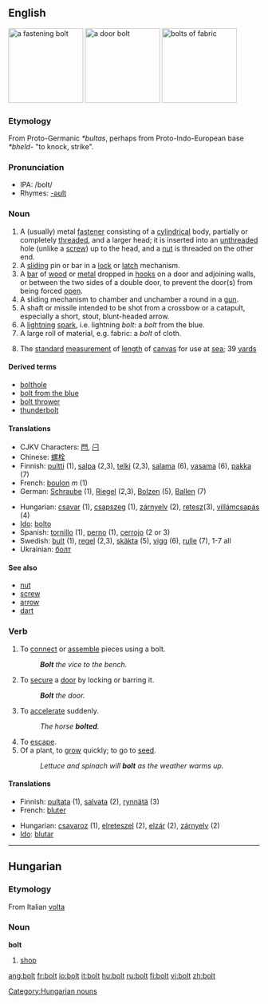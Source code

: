 {{wikipedia}}
==English==
[[Image:Bolt-with-nut.jpg|thumb|right|150px|a fastening bolt]]
[[Image:Bolt_lock.jpg|thumb|right|150px|a door bolt]]
[[Image:Stoffballen2_fcm.jpg|thumb|right|150px|bolts of fabric]]
<!-- overlaps trans. table [[Image:Lightning3.jpg|thumb|right|150px|bolts of lightning]]-->
===Etymology===
From Proto-Germanic ''*bultas'', perhaps from Proto-Indo-European base ''*bheld-'' "to knock, strike".

===Pronunciation===
*IPA: /bolt/ {{audio|en-us-bolt.ogg|Audio (US)}}
*Rhymes: [[Rhymes:English:-əʊlt|-əʊlt]]

===Noun===
{{en-noun}}
#A (usually) metal [[fastener]] consisting of a [[cylindrical]] body, partially or completely [[threaded]], and a larger head; it is inserted into an [[unthreaded]] hole (unlike a [[screw]]) up to the head, and a [[nut]] is threaded on the other end.
#A [[slide|sliding]] pin or bar in a [[lock]] or [[latch]] mechanism.
#A [[bar]] of [[wood]] or [[metal]] dropped in [[hook]]s on a door and adjoining walls, or between the two sides of a double door, to prevent the door(s) from being forced [[open]].
#A sliding mechanism to chamber and unchamber a round in a [[gun]]. 
# A shaft or missile intended to be shot from a crossbow or a catapult, especially a short, stout, blunt-headed arrow.
#A [[lightning]] [[spark]], i.e. lightning ''bolt'': a ''bolt'' from the blue.
#A large roll of material, e.g. fabric: a ''bolt'' of cloth.
#{{nautical}} The [[standard]] [[measurement]] of [[length]] of [[canvas]] for use at [[sea]]; 39 [[yard]]s



====Derived terms====
*[[bolthole]]
*[[bolt from the blue]]
*[[bolt thrower]]
*[[thunderbolt]]

====Translations====
{{top}}
*CJKV Characters: [[閂]], [[闩]]
*Chinese: [[螺栓]]
*Finnish: [[pultti]] (1), [[salpa]] (2,3), [[telki]] (2,3), [[salama]] (6), [[vasama]] (6), [[pakka]] (7)
*French: [[boulon]] ''m'' (1)
*German: [[Schraube]] (1), [[Riegel]] (2,3), [[Bolzen]] (5), [[Ballen]] (7) 
{{mid}}
*Hungarian: [[csavar]] (1), [[csapszeg]] (1), [[zárnyelv]] (2), [[retesz]](3), [[villámcsapás]] (4)
* [[Ido]]: [[bolto]]
*Spanish: [[tornillo]] {{m}} (1), [[perno]] {{m}} (1), [[cerrojo]] {{m}} (2 or 3)
*Swedish: [[bult]] (1), [[regel]] (2,3), [[skäkta]] (5), [[vigg]] (6), [[rulle]] (7), 1-7 all {{c}}
*Ukrainian: [[болт]]
{{bottom}}

====See also====
*[[nut]]
*[[screw]]
* [[arrow]]
* [[dart]]

===Verb===
{{en-verb}}

#To [[connect]] or [[assemble]] pieces using a bolt.
#:'''''Bolt''' the vice to the bench.''
#To [[secure]] a [[door]] by locking or barring it.
#:'' '''Bolt''' the door.''
#To [[accelerate]] suddenly.
#:''The horse '''bolted'''.''
#To [[escape]].
#Of a plant, to [[grow]] quickly; to go to [[seed]].
#:''Lettuce and spinach will '''bolt''' as the weather warms up.''

====Translations====
{{top}}
*Finnish: [[pultata]] (1), [[salvata]] (2), [[rynnätä]] (3)
* French: [[bluter]]
{{mid}}
*Hungarian: [[csavaroz]] (1), [[elreteszel]] (2), [[elzár]] (2), [[zárnyelv]] (2)
* [[Ido]]: [[blutar]]
{{bottom}}

----

==Hungarian==

===Etymology===
From Italian [[volta]]

===Noun===
'''bolt'''

# [[shop]]

[[Category:Hungarian nouns]]

[[ang:bolt]]
[[fr:bolt]]
[[io:bolt]]
[[it:bolt]]
[[hu:bolt]]
[[ru:bolt]]
[[fi:bolt]]
[[vi:bolt]]
[[zh:bolt]]